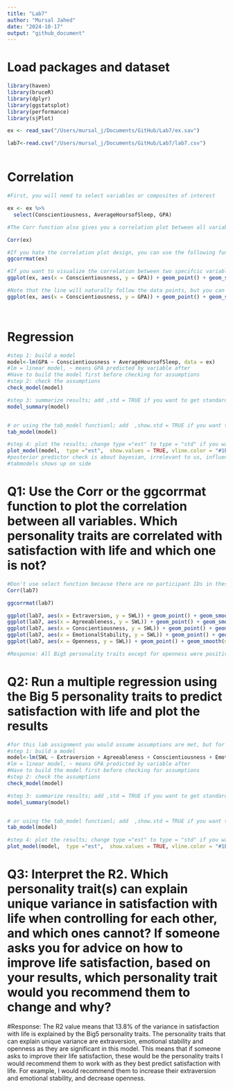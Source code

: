 ```yaml
---
title: "Lab7"
author: "Mursal Jahed"
date: "2024-10-17"
output: "github_document"
---
```

# Load packages and dataset
```r
library(haven)
library(bruceR)
library(dplyr)
library(ggstatsplot)
library(performance)
library(sjPlot)

ex <- read_sav("/Users/mursal_j/Documents/GitHub/Lab7/ex.sav")

lab7<-read.csv("/Users/mursal_j/Documents/GitHub/Lab7/lab7.csv")



```

# Correlation
```r
#First, you will need to select variables or composites of interest

ex <- ex %>%
  select(Conscientiousness, AverageHoursofSleep, GPA)

#The Corr function also gives you a correlation plot between all variables, but it doesn't look pretty enough and not very customizable

Corr(ex)

#If you hate the correlation plot design, you can use the following function
ggcorrmat(ex)

#If you want to visualize the correlation between two specifcic variables, you can use the following code
ggplot(ex, aes(x = Conscientiousness, y = GPA)) + geom_point() + geom_smooth() + theme_bruce()

#Note that the line will naturally follow the data points, but you can specify to plot the fittest line by adding method = lm to the geom_smooth() function
ggplot(ex, aes(x = Conscientiousness, y = GPA)) + geom_point() + geom_smooth(method = lm) + theme_bruce()




```

# Regression
```r
#step 1: build a model
model<-lm(GPA ~ Conscientiousness + AverageHoursofSleep, data = ex)
#lm = linear model, ~ means GPA predicted by variable after
#Have to build the model first before checking for assumptions
#step 2: check the assumptions
check_model(model)

#step 3: summarize results; add ,std = TRUE if you want to get standardized coefficients
model_summary(model)


# or using the tab_model functionl; add  ,show.std = TRUE if you want to get standardized coefficients
tab_model(model)

#step 4: plot the results; change type ="est" to type = "std" if you want to plot the standardized coefficients
plot_model(model,  type ="est",  show.values = TRUE, vline.color = "#1B191999", line.size = 1.5, dot.size = 2.5, colors = "blue") + theme_bruce()
#posterior predictor check is about bayesian, irrelevant to us, influential observations is about outliers and we can also not really look at that, COLLINEARITY IS MOST IMPORTANT
#tabmodels shows up on side
```



# Q1: Use the Corr or the ggcorrmat function to plot the correlation between all variables. Which personality traits are correlated with satisfaction with life and which one is not? 
```r
#Don't use select function because there are no participant IDs in these data sets, only data points.
Corr(lab7)

ggcorrmat(lab7)

ggplot(lab7, aes(x = Extraversion, y = SWL)) + geom_point() + geom_smooth(method = lm) + theme_bruce()
ggplot(lab7, aes(x = Agreeableness, y = SWL)) + geom_point() + geom_smooth(method = lm) + theme_bruce()
ggplot(lab7, aes(x = Conscientiousness, y = SWL)) + geom_point() + geom_smooth(method = lm) + theme_bruce()
ggplot(lab7, aes(x = EmotionalStability, y = SWL)) + geom_point() + geom_smooth(method = lm) + theme_bruce()
ggplot(lab7, aes(x = Openness, y = SWL)) + geom_point() + geom_smooth(method = lm) + theme_bruce()

#Response: All Big5 personality traits except for openness were positively correlated with satisfaction with life. This means that as the expression of that personality trait increases, the satisfaction with life of the individual with that trait also increases. The reverse is true. 
```

# Q2: Run a multiple regression using the Big 5 personality traits to predict satisfaction with life and plot the results
```r
#for this lab assignment you would assume assumptions are met, but for your own analysis, you will need to examine assumptions carefully
#step 1: build a model
model<-lm(SWL ~ Extraversion + Agreeableness + Conscientiousness + EmotionalStability + Openness, data = lab7)
#lm = linear model, ~ means GPA predicted by variable after
#Have to build the model first before checking for assumptions
#step 2: check the assumptions
check_model(model)

#step 3: summarize results; add ,std = TRUE if you want to get standardized coefficients
model_summary(model)


# or using the tab_model functionl; add  ,show.std = TRUE if you want to get standardized coefficients
tab_model(model)

#step 4: plot the results; change type ="est" to type = "std" if you want to plot the standardized coefficients
plot_model(model,  type ="est",  show.values = TRUE, vline.color = "#1B191999", line.size = 1.5, dot.size = 2.5, colors = "blue") + theme_bruce()

```

# Q3: Interpret the R2. Which personality trait(s) can explain unique variance in satisfaction with life when controlling for each other, and which ones cannot? If someone asks you for advice on how to improve life satisfaction, based on your results, which personality trait would you recommend them to change and why? 
#Response: The R2 value means that 13.8% of the variance in satisfaction with life is explained by the Big5 personality traits. The personality traits that can explain unique variance are extraversion, emotional stability and openness as they are significant in this model. This means that if someone asks to improve their life satisfaction, these would be the personality traits I would recommend them to work with as they best predict satisfaction with life. For example, I would recommend them to increase their extraversion and emotional stability, and decrease openness.